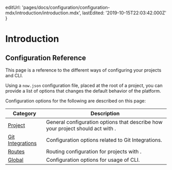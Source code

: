 
  editUrl:
    'pages/docs/configuration/configuration-mdx/introduction/introduction.mdx',
  lastEdited: '2019-10-15T22:03:42.000Z'
}

# Introduction

## Configuration Reference

This page is a reference to the different ways of configuring your <ProductName /> projects and <ProductShortName /> CLI.

Using a `now.json` configuration file, placed at the root of a project, you can provide a list of options that changes the default behavior of the <ProductName /> platform.

Configuration options for the following are described on this page:

| Category                              | Description                                                                                   |
| ------------------------------------- | --------------------------------------------------------------------------------------------- |
| [Project](#project)                   | General configuration options that describe how your project should act with <ProductName />. |
| [Git Integrations](#git-integrations) | Configuration options related to <ProductName /> Git Integrations.                            |
| [Routes](#routes)                     | Routing configuration for projects with <ProductName />.                                      |
| [Global](#global)                     | Configuration options for usage of <ProductShortName /> CLI.                                  |
